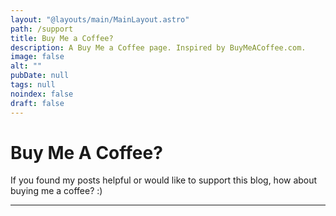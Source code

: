 ```yaml
---
layout: "@layouts/main/MainLayout.astro"
path: /support
title: Buy Me a Coffee?
description: A Buy Me a Coffee page. Inspired by BuyMeACoffee.com.
image: false
alt: ""
pubDate: null
tags: null
noindex: false
draft: false
---
```



<Avatar />

# Buy Me A Coffee?

If you found my posts helpful or would like to support this blog, how about
buying me a coffee? :)

<BuyMeACoffeeForm client:load />
<hr />
<CoffeeFeed client:idle />
